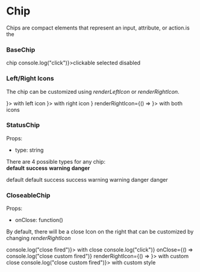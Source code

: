 
<Meta title="Components| Chip" />

# Chip

Chips are compact elements that represent an input, attribute, or action.is the

### BaseChip

<Preview>
  <Story name="BaseChip">
    <div style={{display: "flex", justifyContent:"space-around", alignItems: "center"}}>
        <BaseChip>chip</BaseChip>
        <BaseChip onClick={() => console.log("click")}>clickable</BaseChip>
        <BaseChip selected>selected</BaseChip>
        <BaseChip disabled>disabled</BaseChip>
    </div>
  </Story>
</Preview>


### Left/Right Icons

The chip can be customized using _renderLeftIcon_ or _renderRightIcon_.


<Preview>
  <Story name="IconChip">
    <div style={{display: "flex", justifyContent:"space-around", alignItems: "center"}}>
      <BaseChip renderLeftIcon={() => <ChipIcon type="left" name="add"/>}>
         with left icon
      </BaseChip>
       <BaseChip renderRightIcon={() => <ChipIcon type="right" name="add"/>}>
         with right icon
       </BaseChip>
       <BaseChip renderLeftIcon={() => <ChipIcon type="left" name="add"/>}
                 renderRightIcon={() => <ChipIcon type="right" name="arrow"/>}>
          with both icons
      </BaseChip>
    </div>
  </Story>
</Preview>

### StatusChip

Props:
- type: string


There are 4 possible types for any chip:<br/>
__default__ __success__ __warning__ __danger__

<Preview>
  <Story name="StatusChip">
    <div style={{display: "flex", justifyContent:"space-around", alignItems: "center"}}>
      <StatusChip type="default">default</StatusChip>
      <StatusChip type="default" selected>default</StatusChip>
      <StatusChip type="success">success</StatusChip>
      <StatusChip type="success" selected>success</StatusChip>
      <StatusChip type="warning">warning</StatusChip>
      <StatusChip type="warning" selected>warning</StatusChip>
      <StatusChip type="danger">danger</StatusChip>
      <StatusChip type="danger" selected>danger</StatusChip>
    </div>
  </Story>
</Preview>



### CloseableChip

Props:
- onClose: function()

By default, there will be a close Icon on the right that can be customized by changing _renderRightIcon_


<Preview>
  <Story name="CloseableChip">
    <div style={{display: "flex", justifyContent:"space-around", alignItems: "center"}}>
      <CloseableChip onClose={() => console.log("close fired")}>
        with close
      </CloseableChip>
      <CloseableChip onClick={() => console.log("click")} onClose={() => console.log("close custom fired")}
      renderRightIcon={() => <ChipIcon name="arrow"/>}>
        with custom close
      </CloseableChip>
      <DerivedCloseableChip onClose={() => console.log("close custom fired")}>
        with custom style
      </DerivedCloseableChip>
    </div>
  </Story>
</Preview>

